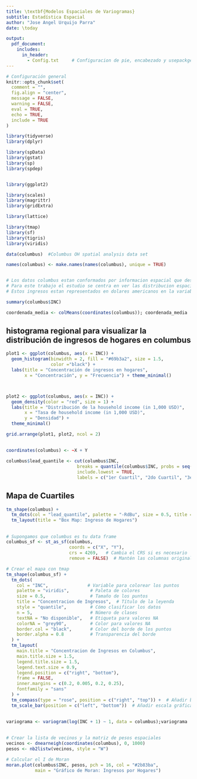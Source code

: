 ```yaml
---
title: \textbf{Modelos Espaciales de Variogramas}
subtitle: Estadística Espacial
author: "Jose Angel Urquijo Parra"
date: \today

output:
  pdf_document:
    includes:
      in_header:
        - Config.txt     # Configuracion de pie, encabezado y usepackge
---
```



```r
# Configuración general
knitr::opts_chunk$set(
  comment = "",
  fig.align = "center",
  message = FALSE,
  warning = FALSE,
  eval = TRUE,
  echo = TRUE,
  include = TRUE
)

```


```r

library(tidyverse)
library(dplyr)

library(spData)
library(gstat)
library(sp)
library(spdep)


library(ggplot2)

library(scales)
library(magrittr)
library(gridExtra)

library(lattice)

library(tmap)
library(sf)
library(tigris)
library(viridis)

```


```r
data(columbus)  #Columbus OH spatial analysis data set 

names(columbus) <- make.names(names(columbus), unique = TRUE)


# Los datos columbus estan conformados por informacion espacial que describe una zona geografica 
# Para este trabajo el estudio se centra en ver las distribucion espacial de los ingresos por hogares 
# Estos ingresos estan representados en dolares americanos en la variable INC

summary(columbus$INC)

```

```r
coordenada_media <- colMeans(coordinates(columbus)); coordenada_media
```

## histograma regional para visualizar la distribución de ingresos de hogares en columbus

```r
plot1 <- ggplot(columbus, aes(x = INC)) + 
  geom_histogram(binwidth = 2, fill = "#69b3a2", size = 1.5,
                 color ="black") + 
  labs(title = "Concentración de ingresos en hogares",
       x = "Concentración", y = "Frecuencia") + theme_minimal()



plot2 <- ggplot(columbus, aes(x = INC)) +
  geom_density(color = "red", size = 1) +
  labs(title = "Distribución de la household income (in 1,000 USD)",
       x = "Tasa de household income (in 1,000 USD)",
       y = "Densidad") +
  theme_minimal()

grid.arrange(plot1, plot2, ncol = 2)


```

## \textcolor{blue}{Mapa de cuantiles o box map}


```r

coordinates(columbus) <- ~X + Y

columbus$lead_quantile <- cut(columbus$INC, 
                           breaks = quantile(columbus$INC, probs = seq(0, 1, 0.25)), 
                           include.lowest = TRUE, 
                           labels = c("1er Cuartil", "2do Cuartil", "3er Cuartil", "4to Cuartil"))

```

## Mapa de Cuartiles 

```r
tm_shape(columbus) +
  tm_dots(col = "lead_quantile", palette = "-RdBu", size = 0.5, title = "Cuantiles de Ingresos") +
  tm_layout(title = "Box Map: Ingreso de Hogares")

```

## \textcolor{blue}{Mapa de la Distribución de ingresos por Hogares en Columbus}

```r
# Supongamos que columbus es tu data frame
columbus_sf <- st_as_sf(columbus, 
                        coords = c("X", "Y"), 
                        crs = 4269,   # Cambia el CRS si es necesario
                        remove = FALSE)  # Mantén las columnas originales
```


```r
# Crear el mapa con tmap
tm_shape(columbus_sf) +
  tm_dots(
    col = "INC",               # Variable para colorear los puntos
    palette = "viridis",        # Paleta de colores
    size = 0.5,                 # Tamaño de los puntos
    title = "Concentracion de Ingresos",  # Título de la leyenda
    style = "quantile",         # Cómo clasificar los datos
    n = 5,                      # Número de clases
    textNA = "No disponible",   # Etiqueta para valores NA
    colorNA = "grey90",         # Color para valores NA
    border.col = "black",       # Color del borde de los puntos
    border.alpha = 0.8          # Transparencia del borde
  ) +
  tm_layout(
    main.title = "Concentracion de Ingresos en Columbus",
    main.title.size = 1.5,
    legend.title.size = 1.5,
    legend.text.size = 0.9,
    legend.position = c("right", "bottom"),
    frame = FALSE,
    inner.margins = c(0.2, 0.005, 0.2, 0.25),
    fontfamily = "sans"
  ) +
  tm_compass(type = "rose", position = c("right", "top")) +  # Añadir brújula
  tm_scale_bar(position = c("left", "bottom"))  # Añadir escala gráfica


```


## \textcolor{blue}{modelo de varianza}

```r

variograma <- variogram(log(INC + 1) ~ 1, data = columbus);variograma

```



## \textcolor{blue}{Gráfico de Moran para visualizar la autocorrelación espacial para la variable INC.}

```r

# Crear la lista de vecinos y la matriz de pesos espaciales
vecinos <- dnearneigh(coordinates(columbus), 0, 1000)
pesos <- nb2listw(vecinos, style = "W")

# Calcular el I de Moran
moran.plot(columbus$INC, pesos, pch = 16, col = "#2b83ba", 
           main = "Gráfico de Moran: Ingresos por Hogares")

```





















